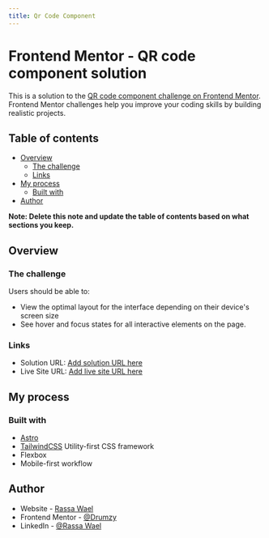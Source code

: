```yaml
---
title: Qr Code Component
---
```



<div class="w-full flex justify-center mb-4">
  <QrCodeComponent />
</div>

# Frontend Mentor - QR code component solution

This is a solution to the [QR code component challenge on Frontend Mentor](https://www.frontendmentor.io/challenges/qr-code-component-iux_sIO_H). Frontend Mentor challenges help you improve your coding skills by building realistic projects.

## Table of contents

- [Overview](#overview)
  - [The challenge](#the-challenge)
  - [Links](#links)
- [My process](#my-process)
  - [Built with](#built-with)
- [Author](#author)

**Note: Delete this note and update the table of contents based on what sections you keep.**

## Overview

### The challenge

Users should be able to:

- View the optimal layout for the interface depending on their device's screen size
- See hover and focus states for all interactive elements on the page.

### Links

- Solution URL: [Add solution URL here](https://your-solution-url.com)
- Live Site URL: [Add live site URL here](https://your-live-site-url.com)

## My process

### Built with

- [Astro](https://astro.build)
- [TailwindCSS](https://tailwindcss.com) Utility-first CSS framework
- Flexbox
- Mobile-first workflow

## Author

- Website - [Rassa Wael](https://rwael.vercel.app)
- Frontend Mentor - [@Drumzy](https://www.frontendmentor.io/profile/Drumzy)
- LinkedIn - [@Rassa Wael](https://www.linkedin.com/in/rassa-wael/)
